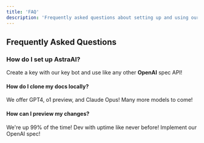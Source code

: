 ```yaml
---
title: 'FAQ'
description: 'Frequently asked questions about setting up and using our documentation platform.'
---
```


## Frequently Asked Questions

### How do I set up AstraAI?

Create a key with our key bot and use like any other **OpenAI** spec API!

#### **How do I clone my docs locally?** 
<Accordion icon="robot" title="How many AI models do we offer?">
  We offer GPT4, o1 preview, and Claude Opus! Many more models to come!
</Accordion>

#### **How can I preview my changes?** 
<Accordion icon="circle" title="24/7 Uptime">
  We're up 99% of the time! Dev with uptime like never before!
</Accordion>

<Card title="Add our API now!" icon="square-code" href="/development">
  Implement our OpenAI spec!
</Card>
